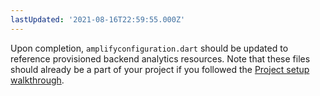 ```yaml
---
lastUpdated: '2021-08-16T22:59:55.000Z'
---
```

Upon completion, `amplifyconfiguration.dart` should be updated to reference provisioned backend analytics resources. Note that these files should already be a part of your project if you followed the [Project setup walkthrough](/lib/project-setup/create-application).
